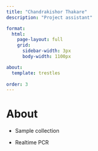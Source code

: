 ```yaml
---
title: "Chandrakishor Thakare"
description: "Project assistant"

format: 
  html:
    page-layout: full
    grid:
      sidebar-width: 3px
      body-width: 1100px

about: 
  template: trestles
 
order: 3
---
```


# About

::: {style="text-align: justify"}
-   Sample collection

-   Realtime PCR
:::
